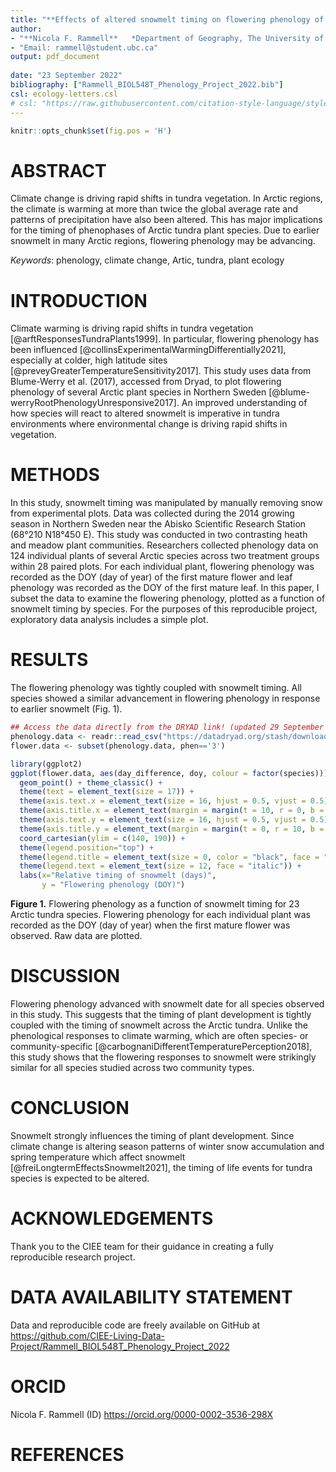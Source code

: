```yaml
---
title: "**Effects of altered snowmelt timing on flowering phenology of Arctic plant species**"
author: 
- "**Nicola F. Rammell**   *Department of Geography, The University of British Columbia*" 
- "Email: rammell@student.ubc.ca"
output: pdf_document
    
date: "23 September 2022"
bibliography: ["Rammell_BIOL548T_Phenology_Project_2022.bib"]
csl: ecology-letters.csl
# csl: "https://raw.githubusercontent.com/citation-style-language/styles/master/ecology-letters.csl" # Note: This is another option for accessing the ecology letters csl when online.
---
```


```r
knitr::opts_chunk$set(fig.pos = 'H')
```

# ABSTRACT

Climate change is driving rapid shifts in tundra vegetation. In Arctic regions, the climate is warming at more than twice the global average rate and patterns of precipitation have also been altered. This has major implications for the timing of phenophases of Arctic tundra plant species. Due to earlier snowmelt in many Arctic regions, flowering phenology may be advancing.

*Keywords*: phenology, climate change, Artic, tundra, plant ecology

# INTRODUCTION

Climate warming is driving rapid shifts in tundra vegetation [@arftResponsesTundraPlants1999]. In particular, flowering phenology has been influenced [@collinsExperimentalWarmingDifferentially2021], especially at colder, high latitude sites  [@preveyGreaterTemperatureSensitivity2017]. This study uses data from Blume-Werry et al. (2017), accessed from Dryad, to plot flowering phenology of several Arctic plant species in Northern Sweden [@blume-werryRootPhenologyUnresponsive2017]. An improved understanding of how species will react to altered snowmelt is imperative in tundra environments where environmental change is driving rapid shifts in vegetation.

# METHODS

In this study, snowmelt timing was manipulated by manually removing snow from experimental plots. Data was collected during the 2014 growing season in Northern Sweden near the Abisko Scientific Research Station (68°210 N18°450 E). This study was conducted in two contrasting heath and meadow plant communities. Researchers collected phenology data on 124 individual plants of several Arctic species across two treatment groups within 28 paired plots. For each individual plant, flowering phenology was recorded as the DOY (day of year) of the first mature flower and leaf phenology was recorded as the DOY of the first mature leaf. In this paper, I subset the data to examine the flowering phenology, plotted as a function of snowmelt timing by species. For the purposes of this reproducible project, exploratory data analysis includes a simple plot.

\newpage
# RESULTS

The flowering phenology was tightly coupled with snowmelt timing. All species showed a similar advancement in flowering phenology in response to earlier snowmelt (Fig. 1).
\newline

```r

## Access the data directly from the DRYAD link! (updated 29 September 2022)
phenology.data <- readr::read_csv("https://datadryad.org/stash/downloads/file_stream/72834")
flower.data <- subset(phenology.data, phen=='3')

library(ggplot2)
ggplot(flower.data, aes(day_difference, doy, colour = factor(species))) +
  geom_point() + theme_classic() +
  theme(text = element_text(size = 17)) +
  theme(axis.text.x = element_text(size = 16, hjust = 0.5, vjust = 0.5)) +
  theme(axis.title.x = element_text(margin = margin(t = 10, r = 0, b = 0, l = 0))) +
  theme(axis.text.y = element_text(size = 16, hjust = 0.5, vjust = 0.5)) +
  theme(axis.title.y = element_text(margin = margin(t = 0, r = 10, b = 0, l = 0))) +
  coord_cartesian(ylim = c(140, 190)) +
  theme(legend.position="top") + 
  theme(legend.title = element_text(size = 0, color = "black", face = "bold")) +
  theme(legend.text = element_text(size = 12, face = "italic")) +
  labs(x="Relative timing of snowmelt (days)", 
       y = "Flowering phenology (DOY)") 


```

**Figure 1.** Flowering phenology as a function of snowmelt timing for 23 Arctic tundra species. Flowering phenology for each individual plant was recorded as the DOY (day of year) when the first mature flower was observed. Raw data are plotted.

# DISCUSSION

Flowering phenology advanced with snowmelt date for all species observed in this study. This suggests that the timing of plant development is tightly coupled with the timing of snowmelt across the Arctic tundra. Unlike the phenological responses to climate warming, which are often species- or community-specific [@carbognaniDifferentTemperaturePerception2018], this study shows that the flowering responses to snowmelt were strikingly similar for all species studied across two community types. 

# CONCLUSION

Snowmelt strongly influences the timing of plant development. Since climate change is altering season patterns of winter snow accumulation and spring temperature which affect snowmelt [@freiLongtermEffectsSnowmelt2021], the timing of life events for tundra species is expected to be altered. 

# ACKNOWLEDGEMENTS

Thank you to the CIEE team for their guidance in creating a fully reproducible research project.

# DATA AVAILABILITY STATEMENT

Data and reproducible code are freely available on GitHub at <https://github.com/CIEE-Living-Data-Project/Rammell_BIOL548T_Phenology_Project_2022>

# ORCID

Nicola F. Rammell (ID) <https://orcid.org/0000-0002-3536-298X>

# REFERENCES

